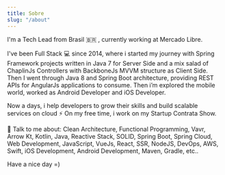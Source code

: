 ```yaml
---
title: Sobre
slug: "/about"
---
```


I'm a Tech Lead from Brasil 🇧🇷 , currently working at Mercado Libre.

I've been Full Stack 💻 since 2014, where i started my journey with Spring Framework projects written in Java 7 for Server Side and a mix salad of ChaplinJs Controllers with BackboneJs MVVM structure as Client Side. Then I went through Java 8 and Spring Boot architecture, providing REST APIs for AngularJs applications to consume. Then i’m explored the mobile world, worked as Android Developer and iOS Developer.

Now a days, i help developers to grow their skills and build scalable services on cloud ⚡ On my free time, i work on my Startup Contrata Show.

💬 Talk to me about: Clean Architecture, Functional Programming, Vavr, Arrow Kt, Kotlin, Java, Reactive Stack, SOLID, Spring Boot, Spring Cloud, Web Development, JavaScript, VueJs, React, SSR, NodeJS, DevOps, AWS, Swift, iOS Development, Android Development, Maven, Gradle, etc..

Have a nice day =)